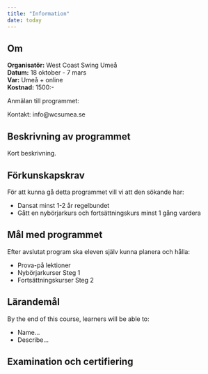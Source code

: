 ```yaml
---
title: "Information"
date: today
---
```


::: {.callout-warning icon=false}

## Om

**Organisatör:** 	                West Coast Swing Umeå  
**Datum:**	   	                    18 oktober - 7 mars  
**Var:**		 			        Umeå + online  
**Kostnad:**				        1500:-   

:::

Anmälan till programmet:


Kontakt: info@wcsumea.se

## Beskrivning av programmet

Kort beskrivning.

## Förkunskapskrav
För att kunna gå detta programmet vill vi att den sökande har:

- Dansat minst 1-2 år regelbundet
- Gått en nybörjarkurs och fortsättningskurs minst 1 gång vardera

## Mål med programmet
Efter avslutat program ska eleven själv kunna planera och hålla:

- Prova-på lektioner
- Nybörjarkurser Steg 1
- Fortsättningskurser Steg 2


## Lärandemål

By the end of this course, learners will be able to:

- Name...
- Describe...




## Examination och certifiering  



